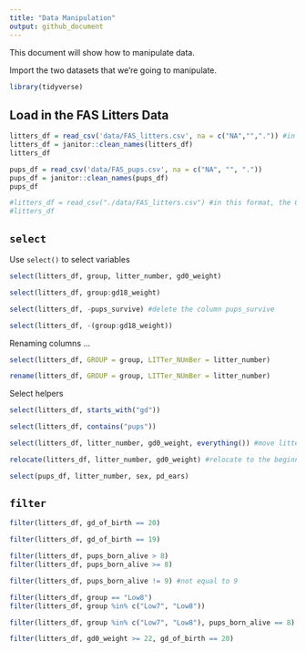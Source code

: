 ```yaml
---
title: "Data Manipulation"
output: github_document
---
```


This document will show how to manipulate data.

Import the two datasets that we're going to manipulate.

```r
library(tidyverse)
```

## Load in the FAS Litters Data

```r
litters_df = read_csv('data/FAS_litters.csv', na = c("NA","",".")) #in this format, gd0 and gd18 are dbl (numerical)
litters_df = janitor::clean_names(litters_df)
litters_df

pups_df = read_csv('data/FAS_pups.csv', na = c("NA", "", "."))
pups_df = janitor::clean_names(pups_df)
pups_df
```

```r
#litters_df = read_csv("./data/FAS_litters.csv") #in this format, the GD0 and GD18 are character
#litters_df
```

## `select`

Use `select()` to select variables

```r
select(litters_df, group, litter_number, gd0_weight)
```

```r
select(litters_df, group:gd18_weight)
```

```r
select(litters_df, -pups_survive) #delete the column pups_survive
```

```r
select(litters_df, -(group:gd18_weight)) 
```

Renaming columns ...

```r
select(litters_df, GROUP = group, LITTer_NUmBer = litter_number)

rename(litters_df, GROUP = group, LITTer_NUmBer = litter_number)
```

Select helpers

```r
select(litters_df, starts_with("gd"))

select(litters_df, contains("pups"))
```

```r
select(litters_df, litter_number, gd0_weight, everything()) #move litter_number and gd0 to beginning

relocate(litters_df, litter_number, gd0_weight) #relocate to the beginning
```

```r
select(pups_df, litter_number, sex, pd_ears)
```

## `filter`

```r
filter(litters_df, gd_of_birth == 20) 

filter(litters_df, gd_of_birth == 19)
```

```r
filter(litters_df, pups_born_alive > 8)
filter(litters_df, pups_born_alive >= 8)
```

```r
filter(litters_df, pups_born_alive != 9) #not equal to 9
```

```r
filter(litters_df, group == "Low8")
filter(litters_df, group %in% c("Low7", "Low8"))
```

```r
filter(litters_df, group %in% c("Low7", "Low8"), pups_born_alive == 8)

filter(litters_df, gd0_weight >= 22, gd_of_birth == 20)
```













